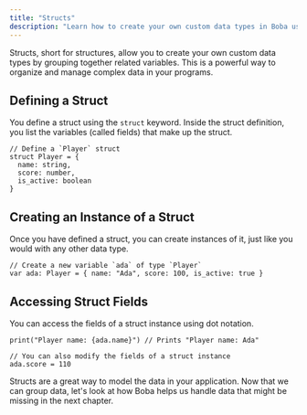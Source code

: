 ```yaml
---
title: "Structs"
description: "Learn how to create your own custom data types in Boba using structs."
---
```


Structs, short for structures, allow you to create your own custom data types by grouping together related variables. This is a powerful way to organize and manage complex data in your programs.

## Defining a Struct

You define a struct using the `struct` keyword. Inside the struct definition, you list the variables (called fields) that make up the struct.

```boba
// Define a `Player` struct
struct Player = {
  name: string,
  score: number,
  is_active: boolean
}
```

## Creating an Instance of a Struct

Once you have defined a struct, you can create instances of it, just like you would with any other data type.

```boba
// Create a new variable `ada` of type `Player`
var ada: Player = { name: "Ada", score: 100, is_active: true }
```

## Accessing Struct Fields

You can access the fields of a struct instance using dot notation.

```boba
print("Player name: {ada.name}") // Prints "Player name: Ada"

// You can also modify the fields of a struct instance
ada.score = 110
```

Structs are a great way to model the data in your application. Now that we can group data, let's look at how Boba helps us handle data that might be missing in the next chapter.
